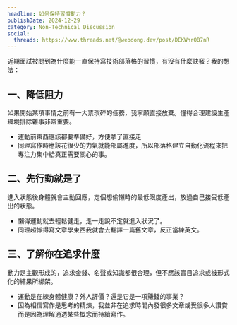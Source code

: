 ```yaml
---
headline: 如何保持習慣動力？
publishDate: 2024-12-29
category: Non-Technical Discussion
social:
  threads: https://www.threads.net/@webdong.dev/post/DEKWhrOB7nR
---
```


近期面試被問到為什麼能一直保持寫技術部落格的習慣，有沒有什麼訣竅？我的想法：

## 一、降低阻力

如果開始某項事情之前有一大票瑣碎的任務，我寧願直接放棄。懂得合理建設生產環境排除雜事非常重要。

- 運動前東西應該都要準備好，方便拿了直接走
- 同理寫作時應該花很少的力氣就能部屬進度，所以部落格建立自動化流程來把專注力集中給真正需要關心的事。

## 二、先行動就是了

進入狀態後身體就會主動回應，定個想偷懶時的最低限度產出，放過自己接受低產出的狀態。

- 懶得運動就去輕鬆健走，走一走說不定就進入狀況了。
- 同理超懶得寫文章學東西我就會去翻譯一篇舊文章，反正當練英文。

## 三、了解你在追求什麼

動力是主觀形成的，追求金錢、名聲或知識都很合理，但不應該盲目追求或被形式化的結果所綁架。

- 運動是在練身體健康？外人評價？還是它是一項賺錢的事業？
- 因為相信寫作是思考的精煉，我並非在追求時間內發很多文章或受很多人讚賞而是因為理解通透某些概念而持續寫作。
